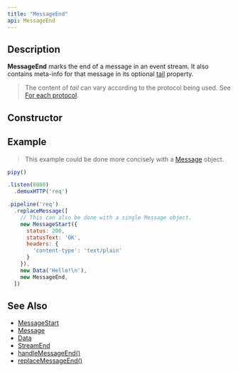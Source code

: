```yaml
---
title: "MessageEnd"
api: MessageEnd
---
```


## Description

**MessageEnd** marks the end of a message in an event stream. It also contains meta-info for that message in its optional [tail](/reference/api/MessageEnd/tail) property.

> The content of _tail_ can vary according to the protocol being used. See [For each protocol](/reference/api/MessageEnd/tail/#for-each-protocol).

## Constructor

<Constructor/>

## Example

> This example could be done more concisely with a [Message](/reference/api/Message) object.

``` js
pipy()

.listen(8080)
  .demuxHTTP('req')

.pipeline('req')
  .replaceMessage([
    // This can also be done with a single Message object.
    new MessageStart({
      status: 200,
      statusText: 'OK',
      headers: {
        'content-type': 'text/plain'
      }
    }),
    new Data('Hello!\n'),
    new MessageEnd,
  ])
```

## See Also

* [MessageStart](/reference/api/MessageStart)
* [Message](/reference/api/Message)
* [Data](/reference/api/Data)
* [StreamEnd](/reference/api/StreamEnd)
* [handleMessageEnd()](/reference/api/Configuration/handleMessageEnd)
* [replaceMessageEnd()](/reference/api/Configuration/replaceMessageEnd)
